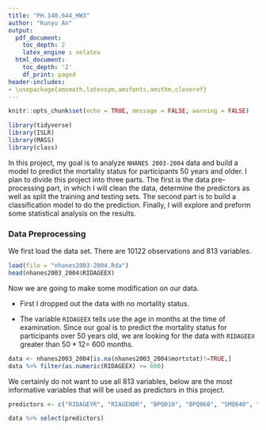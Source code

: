 ```yaml
---
title: "PH.140.644_HW3"
author: "Kunyu An"
output:
  pdf_document:
    toc_depth: 2
    latex_engine : xelatex
  html_document:
    toc_depth: '2'
    df_print: paged
header-includes:
- \usepackage{amsmath,latexsym,amsfonts,amsthm,cleveref}
---
```


```r
knitr::opts_chunk$set(echo = TRUE, message = FALSE, warning = FALSE)
```


```r
library(tidyverse)
library(ISLR)
library(MASS) 
library(class)
```

In this project, my goal is to analyze `NHANES 2003-2004` data and build a model to predict the mortality status for participants 50 years and older. I plan to divide this project into three parts. The first is the data pre-processing part, in which I will clean the data, determine the predictors as well as split the training and testing sets. The second part is to build a classification model to do the prediction. Finally, I will explore and preform some statistical analysis on the results.

### Data Preprocessing

We first load the data set. There are 10122 observations and 813 variables.
```r
load(file = "nhanes2003-2004.Rda")
head(nhanes2003_2004$RIDAGEEX)
```

Now we are going to make some modification on our data.

- First I dropped out the data with no mortality status.

- The variable `RIDAGEEX` tells use the age in months at the time of examination. Since our goal is to predict the mortality status for participants over 50 years old, we are looking for the data with `RIDAGEEX` greater than $50 * 12 =$ 600 months. 

```r
data <- nhanes2003_2004[is.na(nhanes2003_2004$mortstat)!=TRUE,]
data %>% filter(as.numeric(RIDAGEEX) >= 600)
```

We certainly do not want to use all 813 variables, below are the most informative variables that will be used as predictors in this project.

```r
predictors <- c("RIDAGEYR", "RIAGENDR", "BPQ010", "BPQ060", "SMQ040", "DIQ010", "DIQ050", "DIQ090", "MCQ010", "MCQ053", "MCQ160A", "MCQ160B", "MCQ160K", "MCQ160L", "BMXWAIST", "MCQ160M", "MCQ220", "MCQ245A", "MCQ250A", "MCQ250B", "MCQ250C", "MCQ250E", "MCQ250F", "MCQ250G", "MCQ265", "SSQ011", "SSQ051", "WHQ030", "WHQ040", "LBXRDW", "HSD010", "BPXPULS", "BPXML1", "VIQ200", "BMXBMI", "BPXSY1", "BPXDI1")

data %>% select(predictors)
```

